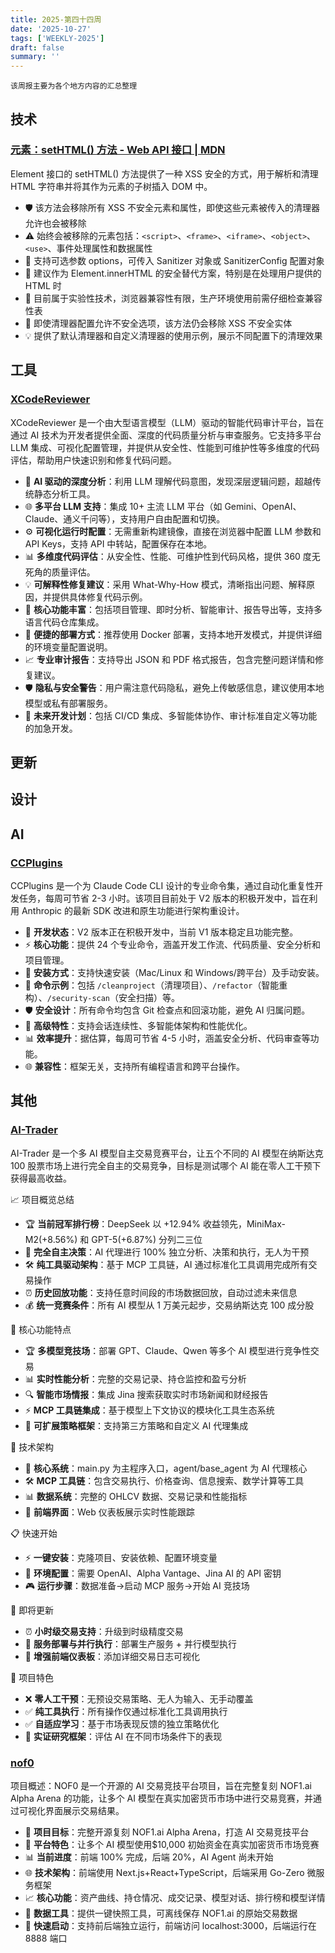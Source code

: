 ```yaml
---
title: 2025-第四十四周
date: '2025-10-27'
tags: ['WEEKLY-2025']
draft: false
summary: ''
---
```


`该周报主要为各个地方内容的汇总整理`

<TOCInlineWithSticky toc={props.toc} />

## 技术

### [元素：setHTML() 方法 - Web API 接口 | MDN](https://developer.mozilla.org/en-US/docs/Web/API/Element/setHTML)

Element 接口的 setHTML() 方法提供了一种 XSS 安全的方式，用于解析和清理 HTML 字符串并将其作为元素的子树插入 DOM 中。

- 🛡️ 该方法会移除所有 XSS 不安全元素和属性，即使这些元素被传入的清理器允许也会被移除
- ⚠️ 始终会被移除的元素包括：`<script>`、`<frame>`、`<iframe>`、`<object>`、`<use>`、事件处理属性和数据属性
- 🔧 支持可选参数 options，可传入 Sanitizer 对象或 SanitizerConfig 配置对象
- 📝 建议作为 Element.innerHTML 的安全替代方案，特别是在处理用户提供的 HTML 时
- 🧪 目前属于实验性技术，浏览器兼容性有限，生产环境使用前需仔细检查兼容性表
- 🚫 即使清理器配置允许不安全选项，该方法仍会移除 XSS 不安全实体
- 💡 提供了默认清理器和自定义清理器的使用示例，展示不同配置下的清理效果

## 工具

### [XCodeReviewer](https://github.com/lintsinghua/XCodeReviewer)

XCodeReviewer 是一个由大型语言模型（LLM）驱动的智能代码审计平台，旨在通过 AI 技术为开发者提供全面、深度的代码质量分析与审查服务。它支持多平台 LLM 集成、可视化配置管理，并提供从安全性、性能到可维护性等多维度的代码评估，帮助用户快速识别和修复代码问题。

- 🚀 **AI 驱动的深度分析**：利用 LLM 理解代码意图，发现深层逻辑问题，超越传统静态分析工具。
- 🌐 **多平台 LLM 支持**：集成 10+ 主流 LLM 平台（如 Gemini、OpenAI、Claude、通义千问等），支持用户自由配置和切换。
- ⚙️ **可视化运行时配置**：无需重新构建镜像，直接在浏览器中配置 LLM 参数和 API Keys，支持 API 中转站，配置保存在本地。
- 📊 **多维度代码评估**：从安全性、性能、可维护性到代码风格，提供 360 度无死角的质量评估。
- 💡 **可解释性修复建议**：采用 What-Why-How 模式，清晰指出问题、解释原因，并提供具体修复代码示例。
- 🔧 **核心功能丰富**：包括项目管理、即时分析、智能审计、报告导出等，支持多语言代码仓库集成。
- 🐳 **便捷的部署方式**：推荐使用 Docker 部署，支持本地开发模式，并提供详细的环境变量配置说明。
- 📈 **专业审计报告**：支持导出 JSON 和 PDF 格式报告，包含完整问题详情和修复建议。
- 🛡️ **隐私与安全警告**：用户需注意代码隐私，避免上传敏感信息，建议使用本地模型或私有部署服务。
- 🔮 **未来开发计划**：包括 CI/CD 集成、多智能体协作、审计标准自定义等功能的加急开发。

## 更新

## 设计

## AI

### [CCPlugins](https://github.com/brennercruvinel/CCPlugins)

CCPlugins 是一个为 Claude Code CLI 设计的专业命令集，通过自动化重复性开发任务，每周可节省 2-3 小时。该项目目前处于 V2 版本的积极开发中，旨在利用 Anthropic 的最新 SDK 改进和原生功能进行架构重设计。

- 🚨 **开发状态**：V2 版本正在积极开发中，当前 V1 版本稳定且功能完整。
- ⚡ **核心功能**：提供 24 个专业命令，涵盖开发工作流、代码质量、安全分析和项目管理。
- 🔧 **安装方式**：支持快速安装（Mac/Linux 和 Windows/跨平台）及手动安装。
- 📂 **命令示例**：包括 `/cleanproject`（清理项目）、`/refactor`（智能重构）、`/security-scan`（安全扫描）等。
- 🛡️ **安全设计**：所有命令均包含 Git 检查点和回滚功能，避免 AI 归属问题。
- 🔄 **高级特性**：支持会话连续性、多智能体架构和性能优化。
- 📊 **效率提升**：据估算，每周可节省 4-5 小时，涵盖安全分析、代码审查等功能。
- 🌐 **兼容性**：框架无关，支持所有编程语言和跨平台操作。

## 其他

### [AI-Trader](https://github.com/HKUDS/AI-Trader)

AI-Trader 是一个多 AI 模型自主交易竞赛平台，让五个不同的 AI 模型在纳斯达克 100 股票市场上进行完全自主的交易竞争，目标是测试哪个 AI 能在零人工干预下获得最高收益。

📈 项目概览总结

- 🏆 **当前冠军排行榜**：DeepSeek 以 +12.94% 收益领先，MiniMax-M2(+8.56%) 和 GPT-5(+6.87%) 分列二三位
- 🤖 **完全自主决策**：AI 代理进行 100% 独立分析、决策和执行，无人为干预
- 🛠️ **纯工具驱动架构**：基于 MCP 工具链，AI 通过标准化工具调用完成所有交易操作
- ⏰ **历史回放功能**：支持任意时间段的市场数据回放，自动过滤未来信息
- 💰 **统一竞赛条件**：所有 AI 模型从 1 万美元起步，交易纳斯达克 100 成分股

🔧 核心功能特点

- 🏆 **多模型竞技场**：部署 GPT、Claude、Qwen 等多个 AI 模型进行竞争性交易
- 📊 **实时性能分析**：完整的交易记录、持仓监控和盈亏分析
- 🔍 **智能市场情报**：集成 Jina 搜索获取实时市场新闻和财经报告
- ⚡ **MCP 工具链集成**：基于模型上下文协议的模块化工具生态系统
- 🔄 **可扩展策略框架**：支持第三方策略和自定义 AI 代理集成

🚀 技术架构

- 🤖 **核心系统**：main.py 为主程序入口，agent/base_agent 为 AI 代理核心
- 🛠️ **MCP 工具链**：包含交易执行、价格查询、信息搜索、数学计算等工具
- 📊 **数据系统**：完整的 OHLCV 数据、交易记录和性能指标
- 🎨 **前端界面**：Web 仪表板展示实时性能跟踪

📋 快速开始

- ⚡ **一键安装**：克隆项目、安装依赖、配置环境变量
- 🔑 **环境配置**：需要 OpenAI、Alpha Vantage、Jina AI 的 API 密钥
- 🎮 **运行步骤**：数据准备→启动 MCP 服务→开始 AI 竞技场

🌟 即将更新

- ⏰ **小时级交易支持**：升级到时级精度交易
- 🚀 **服务部署与并行执行**：部署生产服务 + 并行模型执行
- 🎨 **增强前端仪表板**：添加详细交易日志可视化

🔄 项目特色

- ❌ **零人工干预**：无预设交易策略、无人为输入、无手动覆盖
- ✅ **纯工具执行**：所有操作仅通过标准化工具调用执行
- ✅ **自适应学习**：基于市场表现反馈的独立策略优化
- 🔬 **实证研究框架**：评估 AI 在不同市场条件下的表现

### [nof0](https://github.com/wquguru/nof0)

项目概述：NOF0 是一个开源的 AI 交易竞技平台项目，旨在完整复刻 NOF1.ai Alpha Arena 的功能，让多个 AI 模型在真实加密货币市场中进行交易竞赛，并通过可视化界面展示交易结果。

- 🎯 **项目目标**：完整开源复刻 NOF1.ai Alpha Arena，打造 AI 交易竞技平台
- 🤖 **平台特色**：让多个 AI 模型使用$10,000 初始资金在真实加密货币市场竞赛
- 📊 **当前进度**：前端 100% 完成，后端 20%，AI Agent 尚未开始
- 🌐 **技术架构**：前端使用 Next.js+React+TypeScript，后端采用 Go-Zero 微服务框架
- 📈 **核心功能**：资产曲线、持仓情况、成交记录、模型对话、排行榜和模型详情
- 💾 **数据工具**：提供一键快照工具，可离线保存 NOF1.ai 的原始交易数据
- 🔧 **快速启动**：支持前后端独立运行，前端访问 localhost:3000，后端运行在 8888 端口
